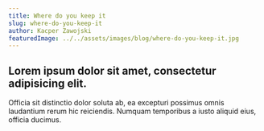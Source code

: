 ```yaml
---
title: Where do you keep it
slug: where-do-you-keep-it
author: Kacper Zawojski
featuredImage: ../../assets/images/blog/where-do-you-keep-it.jpg
---
```


## Lorem ipsum dolor sit amet, consectetur adipisicing elit.

Officia sit distinctio dolor soluta ab, ea excepturi possimus omnis laudantium rerum hic reiciendis. Numquam temporibus a iusto aliquid eius, officia ducimus.
